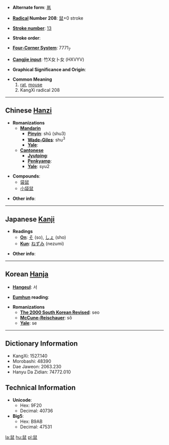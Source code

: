 * '''Alternate form''': [[鼡]]

* '''[[Wiktionary:Chinese radical index| Radical]] Number 208''': [[Wiktionary:Chinese radical index 鼠|鼠]]+0 stroke

* '''[[Wiktionary:Chinese total strokes index|Stroke number]]''': [[Wiktionary:Chinese total strokes index 13|13]]

* '''Stroke order''': 

* '''[[Wiktionary:Chinese four corner index|Four-Corner System]]''': 7771<sub>7</sub>

* '''[[Wiktionary:Chinese Cangjie index|Cangjie input]]''': 竹X女卜女 (HXVYV)

* '''Graphical Significance and Origin''': 

* '''Common Meaning'''
*#[[rat]], [[mouse]]
*# KangXi radical 208


----

== Chinese [[Hanzi]] ==

* '''Romanizations'''
** '''[[Mandarin]]'''
*** '''[[Pinyin]]''': shǔ (shu3)
*** '''[[Wade-Giles]]''': shu<sup>3</sup>
*** '''[[Yale]]''': 
** '''[[Cantonese]]'''
*** '''[[Jyutping]]''':
*** '''[[Penkyamp]]''': 
*** '''[[Yale]]''': syu2

* '''Compounds''':
** [[袋鼠]]
** [[小袋鼠]]

* '''Other info''': 

----

== Japanese [[Kanji]] ==

* '''Readings'''
** '''[[On]]''': [[そ]] (so), [[しょ]] (sho)
** '''[[Kun]]''': [[ねずみ]] (nezumi)

* '''Other info''':  

----

== Korean [[Hanja]] ==

* '''[[Hangeul]]''': 서

* '''[[Eumhun]] reading''': 

* '''Romanizations'''
** '''[[The 2000 South Korean Revised Romanization|The 2000 South Korean Revised]]''': seo
** '''[[McCune-Reischauer]]''': sŏ
** '''[[Yale]]''': se

----

== Dictionary Information ==

* KangXi: 1527.140
* Morobashi: 48390
* Dae Jaweon: 2063.230
* Hanyu Da Zidian: 74772.010

== Technical Information ==

* '''Unicode''':
** Hex: 9F20
** Decimal: 40736
* '''Big5''':
** Hex: B9AB
** Decimal: 47531

[[la:鼠]]
[[hu:鼠]]
[[pl:鼠]]
